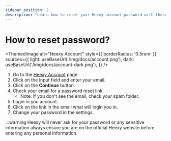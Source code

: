 ---
sidebar_position: 2
description: "Learn how to reset your Heexy account password with these simple steps."
---
# How to reset password?


<ThemedImage
  alt="Heexy Account"
  style={{ borderRadius: '0.5rem' }}
  sources={{
    light: useBaseUrl('/img/docs/account.png'),
    dark: useBaseUrl('/img/docs/account-dark.png'),
  }}
/>

1. Go to the [Heexy Account](https://account.heexy.org/) page.
2. Click on the input field and enter your email.
3. Click on the **Continue** button.
4. Check your email for a password reset link.
   - Note: If you don't see the email, check your spam folder.
5. Login in you account.
6. Click on the link in the email what will login you in.
7. Change your password in the settings.

:::warning Heexy will never ask for your password or any sensitive information always ensure you are on the official Heexy website before entering any personal information.